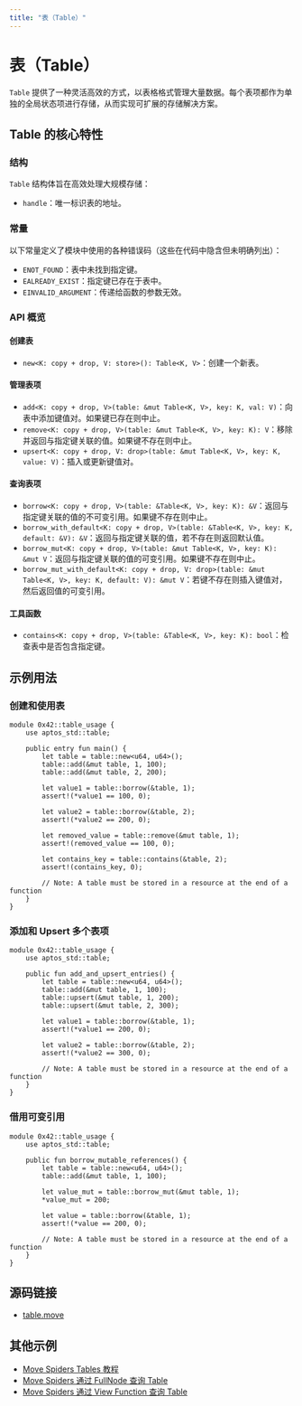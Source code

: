 ```yaml
---
title: "表（Table）"
---
```


# 表（Table）

`Table` 提供了一种灵活高效的方式，以表格格式管理大量数据。每个表项都作为单独的全局状态项进行存储，从而实现可扩展的存储解决方案。

## Table 的核心特性

### 结构

`Table` 结构体旨在高效处理大规模存储：

- `handle`：唯一标识表的地址。

### 常量

以下常量定义了模块中使用的各种错误码（这些在代码中隐含但未明确列出）：

- `ENOT_FOUND`：表中未找到指定键。
- `EALREADY_EXIST`：指定键已存在于表中。
- `EINVALID_ARGUMENT`：传递给函数的参数无效。

### API 概览

#### 创建表

- `new<K: copy + drop, V: store>(): Table<K, V>`：创建一个新表。

#### 管理表项

- `add<K: copy + drop, V>(table: &mut Table<K, V>, key: K, val: V)`：向表中添加键值对。如果键已存在则中止。
- `remove<K: copy + drop, V>(table: &mut Table<K, V>, key: K): V`：移除并返回与指定键关联的值。如果键不存在则中止。
- `upsert<K: copy + drop, V: drop>(table: &mut Table<K, V>, key: K, value: V)`：插入或更新键值对。

#### 查询表项

- `borrow<K: copy + drop, V>(table: &Table<K, V>, key: K): &V`：返回与指定键关联的值的不可变引用。如果键不存在则中止。
- `borrow_with_default<K: copy + drop, V>(table: &Table<K, V>, key: K, default: &V): &V`：返回与指定键关联的值，若不存在则返回默认值。
- `borrow_mut<K: copy + drop, V>(table: &mut Table<K, V>, key: K): &mut V`：返回与指定键关联的值的可变引用。如果键不存在则中止。
- `borrow_mut_with_default<K: copy + drop, V: drop>(table: &mut Table<K, V>, key: K, default: V): &mut V`：若键不存在则插入键值对，然后返回值的可变引用。

#### 工具函数

- `contains<K: copy + drop, V>(table: &Table<K, V>, key: K): bool`：检查表中是否包含指定键。

## 示例用法

### 创建和使用表

```move filename="table.move"
module 0x42::table_usage {
    use aptos_std::table;

    public entry fun main() {
        let table = table::new<u64, u64>();
        table::add(&mut table, 1, 100);
        table::add(&mut table, 2, 200);

        let value1 = table::borrow(&table, 1);
        assert!(*value1 == 100, 0);

        let value2 = table::borrow(&table, 2);
        assert!(*value2 == 200, 0);

        let removed_value = table::remove(&mut table, 1);
        assert!(removed_value == 100, 0);

        let contains_key = table::contains(&table, 2);
        assert!(contains_key, 0);

        // Note: A table must be stored in a resource at the end of a function
    }
}
```

### 添加和 Upsert 多个表项

```move filename="table.move"
module 0x42::table_usage {
    use aptos_std::table;

    public fun add_and_upsert_entries() {
        let table = table::new<u64, u64>();
        table::add(&mut table, 1, 100);
        table::upsert(&mut table, 1, 200);
        table::upsert(&mut table, 2, 300);

        let value1 = table::borrow(&table, 1);
        assert!(*value1 == 200, 0);

        let value2 = table::borrow(&table, 2);
        assert!(*value2 == 300, 0);

        // Note: A table must be stored in a resource at the end of a function
    }
}
```

### 借用可变引用

```move filename="table.move"
module 0x42::table_usage {
    use aptos_std::table;

    public fun borrow_mutable_references() {
        let table = table::new<u64, u64>();
        table::add(&mut table, 1, 100);

        let value_mut = table::borrow_mut(&mut table, 1);
        *value_mut = 200;

        let value = table::borrow(&table, 1);
        assert!(*value == 200, 0);

        // Note: A table must be stored in a resource at the end of a function
    }
}
```

## 源码链接

- [table.move](https://github.com/aptos-labs/aptos-core/blob/main/aptos-move/framework/aptos-stdlib/sources/table.move)

## 其他示例

- [Move Spiders Tables 教程](https://movespiders.com/courses/modules/datastructures/lessonId/4)
- [Move Spiders 通过 FullNode 查询 Table](https://movespiders.com/courses/modules/datastructures/lessonId/9)
- [Move Spiders 通过 View Function 查询 Table](https://movespiders.com/courses/modules/datastructures/lessonId/10) 